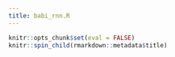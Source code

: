```yaml
---
title: babi_rnn.R
---
```


```r
knitr::opts_chunk$set(eval = FALSE)
knitr::spin_child(rmarkdown::metadata$title)
```

